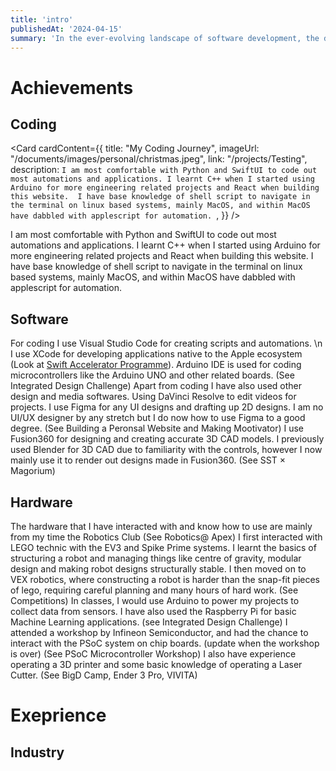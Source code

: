 ```yaml
---
title: 'intro'
publishedAt: '2024-04-15'
summary: 'In the ever-evolving landscape of software development, the debate between dynamic and static typing continues to be a hot topic.'
---
```


# Achievements

## Coding
<Card cardContent={{
  title: "My Coding Journey",
  imageUrl: "/documents/images/personal/christmas.jpeg",
  link: "/projects/Testing",
  description: `
  I am most comfortable with Python and SwiftUI to code out most automations and applications. I learnt C++ when I started using Arduino for more engineering related projects and React when building this website. 
  I have base knowledge of shell script to navigate in the terminal on linux based systems, mainly MacOS, and within MacOS have dabbled with applescript for automation. 
  `,
}} />

I am most comfortable with Python and SwiftUI to code out most automations and applications. I learnt C++ when I started using Arduino for more engineering related projects and React when building this website. 
I have base knowledge of shell script to navigate in the terminal on linux based systems, mainly MacOS, and within MacOS have dabbled with applescript for automation. 

## Software
For coding I use Visual Studio Code for creating scripts and automations. \n
I use XCode for developing applications native to the Apple ecosystem (Look at [Swift Accelerator Programme](https://swiftinsg.org)). 
Arduino IDE is used for coding microcontrollers like the Arduino UNO and other related boards. (See Integrated Design Challenge)
Apart from coding I have also used other design and media softwares. Using DaVinci Resolve to edit videos for projects. I use Figma for any UI designs and drafting up 2D designs. I am no UI/UX designer by any stretch but I do now how to use Figma to a good degree. (See Building a Peronsal Website and Making Mootivator)
I use Fusion360 for designing and creating accurate 3D CAD models. I previously used Blender for 3D CAD due to familiarity with the controls, however I now mainly use it to render out designs made in Fusion360. (See SST × Magorium)

## Hardware
The hardware that I have interacted with and know how to use are mainly from my time the Robotics Club (See Robotics@ Apex)
I first interacted with LEGO technic with the EV3 and Spike Prime systems. I learnt the basics of structuring a robot and managing things like centre of gravity, modular design and making robot designs structurally stable. I then moved on to VEX robotics, where constructing a robot is harder than the snap-fit pieces of lego, requiring careful planning and many hours of hard work. (See Competitions)
In classes, I would use Arduino to power my projects to collect data from sensors. I have also used the Raspberry Pi for basic Machine Learning applications. (see Integrated Design Challenge)
I attended a workshop by Infineon Semiconductor, and had the chance to interact with the PSoC system on chip boards. (update when the workshop is over) (See PSoC Microcontroller Workshop)
I also have experience operating a 3D printer and some basic knowledge of operating a Laser Cutter. (See BigD Camp, Ender 3 Pro, VIVITA)

# Exeprience
## Industry